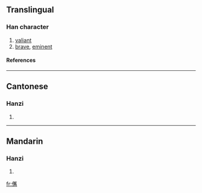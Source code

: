 ==Translingual==
===Han character===
{{Han char|rn=9|rad=人|as=15|sn=17|four=|canj=人山人尸 (OUOS)}}
# [[valiant]]
# [[brave]], [[eminent]]
====References====
{{Han ref|kx=0120.190|hdz=10235.040|uh=349E|ud=13470}}

----
==Cantonese==
===Hanzi===
{{yue-hanzi|jyut=|y=jeun3}}
# {{defn|Cantonese}}

----
==Mandarin==
===Hanzi===
{{cmn-hanzi|pin=[[jùn]] ([[jun4]]), [[kě]] ([[ke3]])|wg=chün<sup>4</sup>, k'o<sup>3</sup>}}
# {{defn|Mandarin}}

[[fr:㒞]]